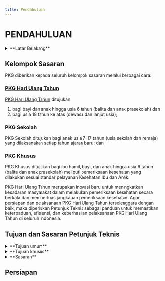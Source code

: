 ```yaml
---
title: Pendahuluan
---
```


# PENDAHULUAN



<details>
  <summary>**Latar Belakang**</summary>

  Delapan Misi Asta Cita Kepemimpinan Presiden terpilih tahun 2024- 2029, yang mencakup berbagai aspek pembangunan nasional memuat misi pembangunan Sumber Daya Manusia (SDM). Pembangunan SDM ini ditujukan untuk menciptakan masyarakat Indonesia yang sehat, produktif, dan berdaya saing di tingkat global. Kementerian Kesehatan memiliki tanggung jawab untuk melaksanakan tiga dari delapan Program Hasil Terbaik Cepat (PHTC) yaitu pembangunan rumah sakit lengkap berkualitas di seluruh kabupaten di Indonesia, penurunan kasus tuberkulosis sebanyak 50% dalam 5 tahun, dan Pemeriksaan Kesehatan Gratis (PKG) .
  
  PKG dilaksanakan melalui pendekatan siklus hidup, dimulai sejak bayi baru lahir hingga lanjut usia. Pendekatan ini difokuskan pada upaya promotif dan preventif yang bersifat holistik, terintegrasi, dan berbasis kelompok sasaran (_people-centered_). PKG ditujukan untuk mendeteksi faktor risiko kesehatan, kondisi pra-penyakit, serta penyakit dengan tujuan meningkatkan kualitas hidup dan angka harapan hidup masyarakat Indonesia. Pelayanan ini didukung oleh inovasi dan pemanfaatan teknologi digital oleh Penyelenggara Sistem Elektronik (PSE) baik sektor pemerintah maupun swasta.
  
  Hasil Survei Kesehatan Indonesia dan laporan Kementerian Kesehatan 2023 mengungkapkan berbagai tantangan kesehatan di setiap tahapan siklus hidup. Pada balita: 21,5% mengalami stunting, 8,5% mengalami _wasting_, dan 0,37% atau 31.905 balita memiliki penyakit jantung bawaan. Anak-anak usia sekolah dan remaja: menghadapi masalah perilaku kesehatan, seperti prevalensi merokok sebesar 7,4% pada anak usia 10-18 tahun,  serta  anemia  yang  dialami  oleh  15,6%  remaja  putri tingkat SLTP/MTS. Selain itu, survei _Indonesia-National Adolescent Mental Health Survey_ tahun 2022 mencatat bahwa 34,9% remaja usia 10-17 tahun memiliki masalah kesehatan mental.
  
  Pada kelompok dewasa dan lanjut usia, data menunjukkan bahwa 33,6% penduduk usia ≥20 tahun memiliki aktivitas fisik yang rendah, 30,92% merokok, 23,4% mengalami obesitas, dan 30,8% penduduk usia ≥18 tahun memiliki hipertensi. Prevalensi diabetes melitus yang didiagnosa oleh dokter pada kelompok usia 18-59 tahun mencapai 1,6%, sementara 10% memiliki kadar gula darah di atas normal. Angka ini lebih tinggi pada kelompok lansia, dengan prevalensi diabetes melitus sebesar 6,5% dan gula darah abnormal sebesar 24,3%. Untuk semua kelompok umur, prevalensi kanker yang didiagnosa oleh dokter mencapai 1,2 per 1.000 penduduk.
  
  Sebagian besar faktor risiko, kondisi pra-penyakit, dan penyakit ini dapat dicegah atau ditangani lebih dini melalui pemeriksaan kesehatan rutin. Namun, cakupan pemeriksaan kesehatan di Indonesia masih rendah. Data Kementerian Kesehatan tahun 2023 menunjukkan bahwa hanya 39,87% penduduk telah melakukan skrining penyakit tidak menular. Selain itu, sebanyak 32,6% penduduk usia >20 tahun tidak pernah memeriksa tekanan darah, 80,82% tidak pernah mengukur lingkar perut, 35,61% tidak memantau berat badan, 61,6% tidak memeriksa kadar kolesterol, dan 62,6% tidak pernah memeriksakan kadar gula darah.
  
  PKG diharapkan dapat menjawab tantangan dan permasalahan kesehatan ini melalui penyediaan layanan skrining sesuai siklus hidup. Program ini bertujuan untuk meningkatkan kesadaran masyarakat terhadap pentingnya kesehatan, sehingga mendorong pencegahan penyakit yang lebih efektif dan penanganan yang lebih terarah.
</details>

## Kelompok Sasaran
PKG diberikan kepada seluruh kelompok sasaran melalui berbagai cara:

### [PKG Hari Ulang Tahun](/PKG/pkg-ultah) 
[PKG Hari Ulang Tahun](/PKG/pkg-ultah) ditujukan 
1. bagi bayi dan anak hingga usia 6 tahun (balita dan anak prasekolah) dan 
2. bagi usia 18 tahun ke atas (dewasa dan lanjut usia);
### PKG Sekolah 
PKG Sekolah ditujukan bagi anak usia 7-17 tahun (usia sekolah dan remaja) yang dilaksanakan setiap tahun ajaran baru; dan
### PKG Khusus
PKG Khusus ditujukan bagi ibu hamil, bayi, dan anak hingga usia 6 tahun (balita dan anak prasekolah) meliputi pemeriksaan kesehatan yang dilakukan sesuai standar pelayanan Kesehatan Ibu dan Anak.

PKG Hari Ulang Tahun merupakan inovasi baru untuk meningkatkan kesadaran masyarakat dalam melakukan pemeriksaan kesehatan secara berkala dan memperluas jangkauan pemeriksaan kesehatan. Agar persiapan dan pelaksanaan PKG Hari Ulang Tahun terselenggara dengan baik, maka diperlukan Petunjuk Teknis sebagai panduan untuk memastikan keterpaduan, efisiensi, dan keberhasilan pelaksanaan PKG Hari Ulang Tahun di seluruh Indonesia.

## Tujuan dan Sasaran Petunjuk Teknis

<details>
  <summary>**Tujuan umum**</summary>
  
  Menyediakan panduan pelaksanaan PKG Hari Ulang Tahun.
</details>

<details>
  <summary>**Tujuan khusus**</summary>
  
  Menyediakan panduan mengenai:
  1. Paket layanan PKG Hari Ulang Tahun.
  2. Penyelenggaraan PKG Hari Ulang Tahun.
  3. Strategi komunikasi PKG Hari Ulang Tahun.
  4. Pemantauan dan evaluasi PKG Hari Ulang Tahun.
</details>

<details>
  <summary>**Sasaran**</summary>
  
  Sasaran petunjuk teknis ini antara lain:
  1. Kepala Puskesmas, Penanggung Jawab dan Tim Klaster.
  2. Pimpinan dan Petugas FKTP lainnya (Klinik pratama, tempat praktik tenaga medis dan tenaga kesehatan).
  3. Pimpinan dan Petugas di Laboratorium Kesehatan Masyarakat tingkat 4, tingkat 3, dan tingkat 2.
  4. Rumah Sakit.
  5. Dinas Kesehatan Daerah Provinsi dan Dinas Kesehatan Daerah Kabupaten/Kota.
  6. Pemerintah daerah termasuk pemerintah provinsi, kabupaten/kota, kecamatan, kelurahan/desa, dan pemangku kebijakan (Organisasi Perangkat Daerah) terkait dengan pelaksanaan PKG Hari Ulang Tahun.
  7. Pembina Wilayah di Kementerian Kesehatan.
  8. Kementerian/Lembaga terkait.
  9. Penyelenggara Sistem Elektronik (PSE).
  10. Organisasi profesi, organisasi masyarakat, institusi pendidikan, sektor swasta dan pihak lainnya.
</details>

## Persiapan 


<DocCardList/>

